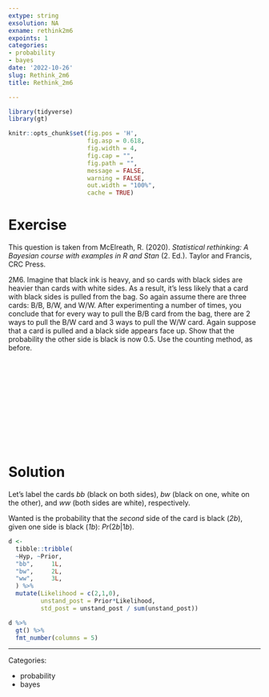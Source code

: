 ```yaml
---
extype: string
exsolution: NA
exname: rethink2m6
expoints: 1
categories:
- probability
- bayes
date: '2022-10-26'
slug: Rethink_2m6
title: Rethink_2m6

---
```




```r
library(tidyverse)
library(gt)
```


```r
knitr::opts_chunk$set(fig.pos = 'H',
                      fig.asp = 0.618,
                      fig.width = 4,
                      fig.cap = "", 
                      fig.path = "",
                      message = FALSE,
                      warning = FALSE,
                      out.width = "100%",
                      cache = TRUE)
```








# Exercise

This question is taken from McElreath, R. (2020). *Statistical rethinking: A Bayesian course with examples in R and Stan* (2. Ed.). Taylor and Francis, CRC Press.


2M6. Imagine that black ink is heavy, and so cards with black sides are heavier than cards with white sides. As a result, it’s less likely that a card with black sides is pulled from the bag. So again assume there are three cards: B/B, B/W, and W/W. After experimenting a number of times, you conclude that for every way to pull the B/B card from the bag, there are 2 ways to pull the B/W card and 3 ways to pull the W/W card. Again suppose that a card is pulled and a black side appears face up. Show that the probability the other side is black is now 0.5. Use the counting method, as before.


</br>
</br>
</br>
</br>
</br>
</br>
</br>
</br>
</br>
</br>

# Solution


Let's label the cards *bb* (black on both sides), *bw* (black on one, white on the other), and *ww* (both sides are white), respectively.

Wanted is the probability that the *second* side of the card is black (*2b*), given one side is black (*1b*): $Pr(2b|1b)$.



```r
d <-
  tibble::tribble(
  ~Hyp, ~Prior,
  "bb",     1L, 
  "bw",     2L,   
  "ww",     3L, 
  ) %>% 
  mutate(Likelihood = c(2,1,0),
         unstand_post = Prior*Likelihood,
         std_post = unstand_post / sum(unstand_post))

d %>% 
  gt() %>% 
  fmt_number(columns = 5)

```






---

Categories: 

- probability
- bayes

